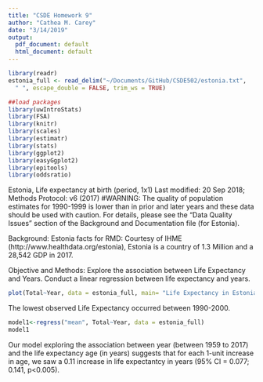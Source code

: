 ```yaml
---
title: "CSDE Homework 9"
author: "Cathea M. Carey"
date: "3/14/2019"
output:
  pdf_document: default
  html_document: default
---
```


```r
library(readr)
estonia_full <- read_delim("~/Documents/GitHub/CSDE502/estonia.txt", 
  " ", escape_double = FALSE, trim_ws = TRUE)

##load packages
library(uwIntroStats)
library(FSA)
library(knitr)
library(scales)
library(estimatr)
library(stats)
library(ggplot2)
library(easyGgplot2)
library(epitools)
library(oddsratio)
```

Estonia, Life expectancy at birth (period, 1x1)	Last modified: 20 Sep 2018; Methods Protocol: v6 (2017) #WARNING: The quality of population estimates for 1990-1999 is lower than in prior and later years and these data should be used with caution. For details, please see the "Data Quality Issues" section of the Background and Documentation file (for Estonia).

Background: Estonia facts for RMD: Courtesy of IHME (http://www.healthdata.org/estonia), Estonia is a country of 1.3 Million and a 28,542 GDP in 2017. 

Objective and Methods: Explore the association between Life Expectancy and Years. Conduct a linear regression between life expectancy and years.

```r
plot(Total~Year, data = estonia_full, main= "Life Expectancy in Estonia, 1959-2017", xlab= "Year", ylab = "Life Expectancy Age (in Years)", col="blue", type="l")
```

The lowest observed Life Expectancy occurred between 1990-2000.

```r
model1<-regress("mean", Total~Year, data = estonia_full)
model1
```

Our model exploring the association between year (between 1959 to 2017) and the life expectancy age (in years) suggests that for each 1-unit increase in age, we saw a 0.11 increase in life expectantcy in years (95% CI = 0.077; 0.141, p<0.005). 
